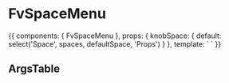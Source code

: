 
<Meta title="Molecules/FvSpaceMenu" component={FvSpaceMenu} />

# FvSpaceMenu

<Canvas>
  <Story name="Common" height="150px">
    {{
      components: { FvSpaceMenu },
      props: {
        knobSpace: {
          default: select('Space', spaces, defaultSpace, 'Props')
        }
      },
      template: `<FvSpaceMenu
    :space='knobSpace'
    > 
  </FvSpaceMenu>`
    }}
  </Story>
</Canvas>

## ArgsTable

<ArgsTable of={FvSpaceMenu} />
